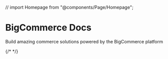 // import Homepage from "@components/Page/Homepage";

# BigCommerce Docs

Build amazing commerce solutions
powered by the BigCommerce platform

{/* <Homepage /> */}


<CardGrid>
  <Card
    title="Customers"
    description="Cupidatat officia fugiat ullamco id consequat sit fugiat officia esse ex minim."
    href="/"
  />
  <Card
    title="Checkouts"
    description="Dolor consectetur labore pariatur proident veniam Lorem pariatur officia minim fugiat cupidatat est aute."
    href="/"
  />
  <Card
    title="Orders"
    description="Dolor adipisicing incididunt ut elit.Voluptate minim ex sunt in velit cupidatat eiusmod esse irure."
    href="/"
    variant="small"
  />
  <Card
    title="Shipping"
    description="Lorem elit nulla aute dolor sunt sit dolore voluptate consectetur laboris aliqua."
    href="/"
    variant="small"
  />
  <Card
    title="Shipping"
    description="Lorem elit nulla aute dolor sunt sit dolore voluptate consectetur laboris aliqua."
    href="/"
    variant="small"
  />
</CardGrid>
